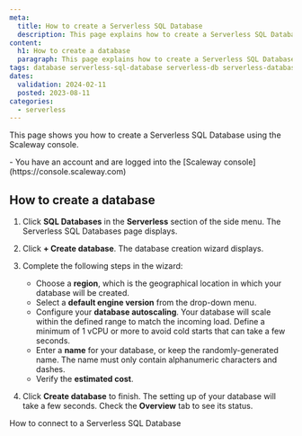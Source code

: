 ```yaml
---
meta:
  title: How to create a Serverless SQL Database
  description: This page explains how to create a Serverless SQL Database
content:
  h1: How to create a database
  paragraph: This page explains how to create a Serverless SQL Database
tags: database serverless-sql-database serverless-db serverless-database postgresql
dates:
  validation: 2024-02-11
  posted: 2023-08-11
categories:
  - serverless
---
```


This page shows you how to create a Serverless SQL Database using the Scaleway console.

<Macro id="requirements" >

<Message type="requirement">
  - You have an account and are logged into the [Scaleway console](https://console.scaleway.com)
</Message>

## How to create a database

1. Click **SQL Databases** in the **Serverless** section of the side menu. The Serverless SQL Databases page displays.

2. Click **+ Create database**. The database creation wizard displays.

3. Complete the following steps in the wizard:
    - Choose a **region**, which is the geographical location in which your database will be created.
    - Select a **default engine version** from the drop-down menu.
    - Configure your **database autoscaling**. Your database will scale within the defined range to match the incoming load.
      <Message type="note">
          Define a minimum of 1 vCPU or more to avoid cold starts that can take a few seconds.
      </Message>
    - Enter a **name** for your database, or keep the randomly-generated name. The name must only contain alphanumeric characters and dashes.
    - Verify the **estimated cost**.
4. Click **Create database** to finish. The setting up of your database will take a few seconds. Check the **Overview** tab to see its status.

<Navigation title="See also">
  <NextButton to="/serverless/sql-databases/how-to/connect-to-a-database/">How to connect to a Serverless SQL Database</NextButton>
</Navigation>